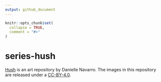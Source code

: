 ```yaml
---
output: github_document
---
```


<!-- README.md is generated from README.Rmd. Please edit that file -->

```r
knitr::opts_chunk$set(
  collapse = TRUE,
  comment = "#>"
)
```

# series-hush

<!-- badges: start -->
<!-- badges: end -->

[Hush](https://art.djnavarro.net/gallery/hush/) is an art repository by Danielle Navarro. The images in this repository are released under a [CC-BY-4.0](./LICENSE.md).
